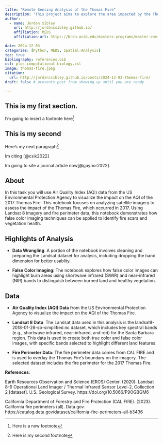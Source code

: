 ```yaml
---
title: "Remote Sensing Analysis of the Thomas Fire"
description: "This project aims to explore the area impacted by the Thomas Fire across Ventura and Santa Barbara counties in 2017."
author: 
  - name: Jordan Sibley 
    url: http://jordancsibley.github.io/
    affiliation: MEDS 
    affiliation-url: https://bren.ucsb.edu/masters-programs/master-environmental-data-science
    
date: 2024-12-03
categories: [Python, MEDS, Spatial-Analysis]
toc: true
bibliography: references.bib
csl: plos-computational-biology.csl
image: thomas-fire.jpeg
citation: 
  url: http://jordancsibley.github.io/posts/2024-12-03-thomas-fire/
draft: false # prevents post from showing up until you are ready 

---
```


## This is my first section.

I'm going to insert a footnote here[^1]

[^1]: Here is a new footnote

## This is my second

Here's my next paragraph[^2]

[^2]: Here is my second footnote

Im citing [@csik2022]

Im going to site a journal article now[@gaynor2022].


## About 

In this task you will use Air Quality Index (AQI) data from the US Environmental Protection Agency to visualize the impact on the AQI of the 2017 Thomas Fire. 
This notebook focuses on analyzing satellite imagery to assess the impact of the Thomas Fire, which occurred in 2017. Using Landsat 8 imagery and fire perimeter data, this notebook demonstrates how false color imaging techniques can be applied to identify fire scars and vegetation health. 

## Highlights of Analysis 

- **Data Wrangling**: A portion of the notebook involves cleaning and preparing the Landsat dataset for analysis, including dropping the band dimension for better usablity.

- **False Color Imaging**: The notebook explores how false color images can highlight burn areas using shortwave infrared (SWIR) and near-infrared (NIR) bands to distinguish between burned land and healthy vegetation.

## Data 

- **Air Quality Index (AQI) Data** from the US Environmental Protection Agency to visualize the impact on the AQI of the Thomas Fire.

- **Landsat 8 Data**: The Landsat data used in this analysis is the landsat8-2018-01-26-sb-simplified.nc dataset, which includes key spectral bands (e.g., shortwave infrared, near-infrared, and red) for the Santa Barbara region. This data is used to create both true color and false color images, with specific bands selected to highlight different land features.

- **Fire Perimeter Data**: The fire perimeter data comes from CAL FIRE and is used to overlay the Thomas Fire’s boundary on the imagery. The selected dataset includes the fire perimeter for the 2017 Thomas Fire.

**References**:

Earth Resources Observation and Science (EROS) Center. (2020). Landsat 8-9 Operational Land Imager / Thermal Infrared Sensor Level-2, Collection 2 [dataset]. U.S. Geological Survey. https://doi.org/10.5066/P9OGBGM6

California Department of Forestry and Fire Protection (CAL FIRE). (2023). California fire perimeters (all). Data.gov. https://catalog.data.gov/dataset/california-fire-perimeters-all-b3436






